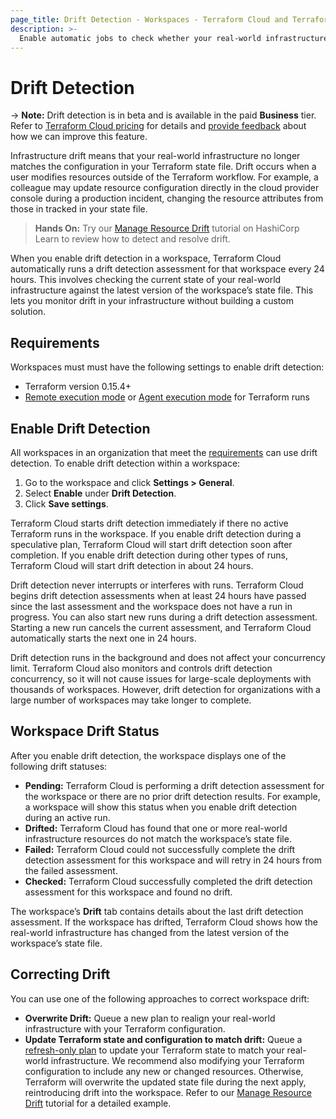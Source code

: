 ```yaml
---
page_title: Drift Detection - Workspaces - Terraform Cloud and Terraform Enterprise
description: >-
  Enable automatic jobs to check whether your real-world infrastructure matches your Terraform state file.
---
```


# Drift Detection

-> **Note:** Drift detection is in beta and is available in the paid **Business** tier. Refer to [Terraform Cloud pricing](https://www.hashicorp.com/products/terraform/pricing) for details and  [provide feedback](https://forms.gle/BwjgvrKQcLbgqK3f7) about how we can improve this feature.

Infrastructure drift means that your real-world infrastructure no longer matches the configuration in your Terraform state file. Drift occurs when a user modifies resources outside of the Terraform workflow. For example, a colleague may update resource configuration directly in the cloud provider console during a production incident, changing the resource attributes from those in tracked in your state file.

> **Hands On:** Try our [Manage Resource Drift](https://learn.hashicorp.com/tutorials/terraform/resource-drift) tutorial on HashiCorp Learn to review how to detect and resolve drift.

When you enable drift detection in a workspace, Terraform Cloud automatically runs a drift detection assessment for that workspace every 24 hours. This involves checking the current state of your real-world infrastructure against the latest version of the workspace’s state file. This lets you monitor drift in your infrastructure without building a custom solution.

## Requirements

Workspaces must must have the following settings to enable drift detection:
- Terraform version 0.15.4+
- [Remote execution mode](/cloud-docs/workspaces/settings#execution-mode) or [Agent execution mode](/cloud-docs/agents#configuring-workspaces-to-use-the-agent) for Terraform runs

## Enable Drift Detection

All workspaces in an organization that meet the [requirements](#requirements) can use drift detection. To enable drift detection within a workspace:
1. Go to the workspace and click **Settings > General**.
1. Select **Enable** under **Drift Detection**.
1. Click **Save settings**.

Terraform Cloud starts drift detection immediately if there no active Terraform runs in the workspace. If you enable drift detection during a speculative plan, Terraform Cloud will start drift detection soon after completion. If you enable drift detection during other types of runs, Terraform Cloud will start drift detection in about 24 hours.

Drift detection never interrupts or interferes with runs. Terraform Cloud begins drift detection assessments when at least 24 hours have passed since the last assessment and the workspace does not have a run in progress. You can also start new runs during a drift detection assessment. Starting a new run cancels the current assessment, and Terraform Cloud automatically starts the next one in 24 hours.

Drift detection runs in the background and does not affect your concurrency limit. Terraform Cloud also monitors and controls drift detection concurrency, so it will not cause issues for large-scale deployments with thousands of workspaces. However, drift detection for organizations with a large number of workspaces may take longer to complete.

## Workspace Drift Status

After you enable drift detection, the workspace displays one of the following drift statuses:

- **Pending:** Terraform Cloud is performing a drift detection assessment for the workspace or there are no prior drift detection results. For example, a workspace will show this status when you enable drift detection during an active run.
- **Drifted:** Terraform Cloud has found that one or more real-world infrastructure resources do not match the workspace’s state file.
-  **Failed:** Terraform Cloud could not successfully complete the drift detection assessment for this workspace and will retry in 24 hours from the failed assessment.
- **Checked:** Terraform Cloud successfully completed the drift detection assessment for this workspace and found no drift.

The workspace’s **Drift** tab contains details about the last drift detection assessment. If the workspace has drifted, Terraform Cloud shows how the real-world infrastructure has changed from the latest version of the workspace’s state file.


## Correcting Drift

You can use one of the following approaches to correct workspace drift:

- **Overwrite Drift:** Queue a new plan to realign your real-world infrastructure with your Terraform configuration.
- **Update Terraform state and configuration to match drift:** Queue a [refresh-only plan](/cloud-docs/run/modes-and-options#refresh-only-mode) to update your Terraform state to match your real-world infrastructure. We recommend also modifying your Terraform configuration to include any new or changed resources. Otherwise, Terraform will overwrite the updated state file during the next apply, reintroducing drift into the workspace. Refer to our [Manage Resource Drift](https://learn.hashicorp.com/tutorials/terraform/resource-drift) tutorial for a detailed example.
